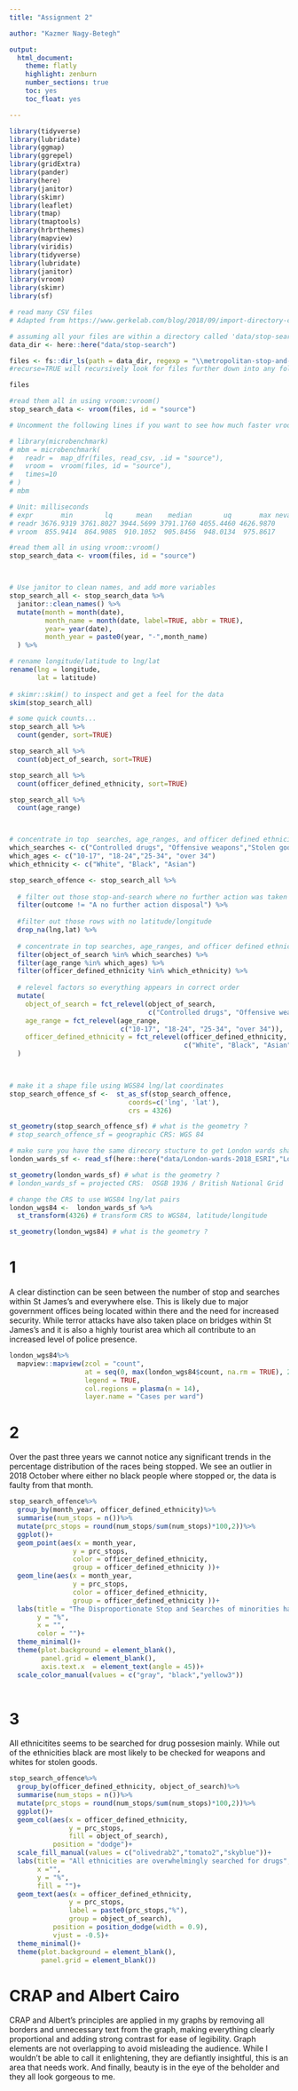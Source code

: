 ```yaml
---
title: "Assignment 2"

author: "Kazmer Nagy-Betegh"

output:
  html_document:
    theme: flatly
    highlight: zenburn
    number_sections: true
    toc: yes
    toc_float: yes

---
```


```r
library(tidyverse)
library(lubridate)
library(ggmap)
library(ggrepel)
library(gridExtra)
library(pander)
library(here)
library(janitor)
library(skimr)
library(leaflet)
library(tmap)
library(tmaptools)
library(hrbrthemes)
library(mapview)
library(viridis)
library(tidyverse) 
library(lubridate)
library(janitor)
library(vroom)
library(skimr)
library(sf)

```


```r

# read many CSV files
# Adapted from https://www.gerkelab.com/blog/2018/09/import-directory-csv-purrr-readr/

# assuming all your files are within a directory called 'data/stop-search'
data_dir <- here::here("data/stop-search")

files <- fs::dir_ls(path = data_dir, regexp = "\\metropolitan-stop-and-search.csv$", recurse = TRUE) 
#recurse=TRUE will recursively look for files further down into any folders

files

#read them all in using vroom::vroom()
stop_search_data <- vroom(files, id = "source")

# Uncomment the following lines if you want to see how much faster vroom is

# library(microbenchmark)
# mbm = microbenchmark(
#   readr =  map_dfr(files, read_csv, .id = "source"),
#   vroom =  vroom(files, id = "source"),
#   times=10
# )
# mbm

# Unit: milliseconds
# expr       min        lq      mean    median        uq       max neval cld
# readr 3676.9319 3761.8027 3944.5699 3791.1760 4055.4460 4626.9870    10   b
# vroom  855.9414  864.9085  910.1052  905.8456  948.0134  975.8617    10  a 

#read them all in using vroom::vroom()
stop_search_data <- vroom(files, id = "source")



# Use janitor to clean names, and add more variables
stop_search_all <- stop_search_data %>%
  janitor::clean_names() %>% 
  mutate(month = month(date),
         month_name = month(date, label=TRUE, abbr = TRUE),
         year= year(date),
         month_year = paste0(year, "-",month_name)
  ) %>% 

# rename longitude/latitude to lng/lat
rename(lng = longitude,
       lat = latitude)
  
# skimr::skim() to inspect and get a feel for the data         
skim(stop_search_all)

# some quick counts...
stop_search_all %>% 
  count(gender, sort=TRUE)

stop_search_all %>% 
  count(object_of_search, sort=TRUE)

stop_search_all %>% 
  count(officer_defined_ethnicity, sort=TRUE)

stop_search_all %>% 
  count(age_range)



# concentrate in top  searches, age_ranges, and officer defined ethnicities
which_searches <- c("Controlled drugs", "Offensive weapons","Stolen goods" )
which_ages <- c("10-17", "18-24","25-34", "over 34")
which_ethnicity <- c("White", "Black", "Asian")

stop_search_offence <- stop_search_all %>% 
  
  # filter out those stop-and-search where no further action was taken
  filter(outcome != "A no further action disposal") %>% 
  
  #filter out those rows with no latitude/longitude
  drop_na(lng,lat) %>% 
  
  # concentrate in top searches, age_ranges, and officer defined ethnicities
  filter(object_of_search %in% which_searches) %>% 
  filter(age_range %in% which_ages) %>% 
  filter(officer_defined_ethnicity %in% which_ethnicity) %>% 
  
  # relevel factors so everything appears in correct order
  mutate(
    object_of_search = fct_relevel(object_of_search, 
                                   c("Controlled drugs", "Offensive weapons","Stolen goods")), 
    age_range = fct_relevel(age_range, 
                            c("10-17", "18-24", "25-34", "over 34")), 
    officer_defined_ethnicity = fct_relevel(officer_defined_ethnicity, 
                                            c("White", "Black", "Asian"))
  )
  


# make it a shape file using WGS84 lng/lat coordinates
stop_search_offence_sf <-  st_as_sf(stop_search_offence, 
                              coords=c('lng', 'lat'), 
                              crs = 4326)

st_geometry(stop_search_offence_sf) # what is the geometry ?
# stop_search_offence_sf = geographic CRS: WGS 84

# make sure you have the same direcory stucture to get London wards shapefile
london_wards_sf <- read_sf(here::here("data/London-wards-2018_ESRI","London_Ward.shp"))

st_geometry(london_wards_sf) # what is the geometry ?
# london_wards_sf = projected CRS:  OSGB 1936 / British National Grid

# change the CRS to use WGS84 lng/lat pairs
london_wgs84 <-  london_wards_sf %>% 
  st_transform(4326) # transform CRS to WGS84, latitude/longitude

st_geometry(london_wgs84) # what is the geometry ?


```

# 1

A clear distinction can be seen between the number of stop and searches within St James's and everywhere else. This is likely due to major government offices being located within there and the need for increased security. While terror attacks have also taken place on bridges within St James's and it is also a highly tourist area which all contribute to an increased level of police presence. 

```r

london_wgs84%>%
  mapview::mapview(zcol = "count", 
                   at = seq(0, max(london_wgs84$count, na.rm = TRUE), 200), 
                   legend = TRUE,
                   col.regions = plasma(n = 14),
                   layer.name = "Cases per ward")
```

# 2

Over the past three years we cannot notice any significant trends in the percentage distribution of the races being stopped. We see an outlier in 2018 October where either no black people where stopped or, the data is faulty from that month.

```r

stop_search_offence%>%
  group_by(month_year, officer_defined_ethnicity)%>%
  summarise(num_stops = n())%>%
  mutate(prc_stops = round(num_stops/sum(num_stops)*100,2))%>%
  ggplot()+
  geom_point(aes(x = month_year,
                y = prc_stops,
                color = officer_defined_ethnicity,
                group = officer_defined_ethnicity ))+
  geom_line(aes(x = month_year,
                y = prc_stops,
                color = officer_defined_ethnicity,
                group = officer_defined_ethnicity ))+
  labs(title = "The Disproportionate Stop and Searches of minorities hasn't improved in the past 3 years",
       y = "%",
       x = "",
       color = "")+
  theme_minimal()+
  theme(plot.background = element_blank(),
        panel.grid = element_blank(),
        axis.text.x  = element_text(angle = 45))+
  scale_color_manual(values = c("gray", "black","yellow3"))
  

```
# 3

All ethnicitites seems to be searched for drug possesion mainly. While out of the ethnicities black are most likely to be checked for weapons and whites for stolen goods.

```r

stop_search_offence%>%
  group_by(officer_defined_ethnicity, object_of_search)%>%
  summarise(num_stops = n())%>%
  mutate(prc_stops = round(num_stops/sum(num_stops)*100,2))%>%
  ggplot()+
  geom_col(aes(x = officer_defined_ethnicity,
               y = prc_stops,
               fill = object_of_search),
           position = "dodge")+
  scale_fill_manual(values = c("olivedrab2","tomato2","skyblue"))+
  labs(title = "All ethnicities are overwhelmingly searched for drugs",
       x ="",
       y = "%",
       fill = "")+
  geom_text(aes(x = officer_defined_ethnicity,
               y = prc_stops,
               label = paste0(prc_stops,"%"),
               group = object_of_search),
           position = position_dodge(width = 0.9),
           vjust = -0.5)+
  theme_minimal()+
  theme(plot.background = element_blank(),
        panel.grid = element_blank())

```
# CRAP and Albert Cairo

CRAP and Albert's principles are applied in my graphs by removing all borders and unnecessary text from the graph, making everything clearly proportional and adding strong contrast for ease of legibility. Graph elements are not overlapping to avoid misleading the audience. While I wouldn't be able to call it enlightening, they are defiantly insightful, this is an area that needs work. And finally, beauty is in the eye of the beholder and they all look gorgeous to me. 
